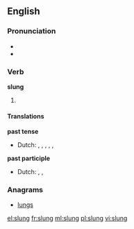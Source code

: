 ==English==

===Pronunciation===
* {{IPA|/ˈslʌɳ/}}
* {{rhymes|ʌŋ}}

===Verb===
'''slung'''

# {{past tense of| to [[sling]]}}

====Translations====
'''past tense'''
* Dutch: {{t-|nl|slingerde}}, {{t-|nl|slingerden}}, {{t+|nl|wierp}}, {{t+|nl|wierpen}}, {{t-|nl|hing op}}, {{t-|nl|hingen op}}
'''past participle'''
* Dutch: {{t+|nl|geslingerd}}, {{t+|nl|geworpen}}, {{t+|nl|opgehangen}}

===Anagrams===
* [[lungs#English|lungs]]

[[el:slung]]
[[fr:slung]]
[[ml:slung]]
[[pl:slung]]
[[vi:slung]]